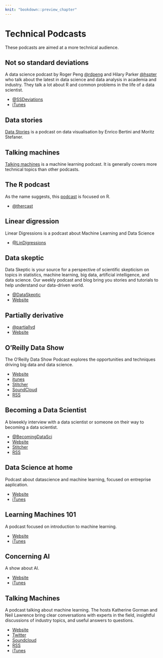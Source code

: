 ```yaml
---
knit: "bookdown::preview_chapter"
---
```


# Technical Podcasts

These podcasts are aimed at a more technical audience.

## Not so standard deviations

A data science podcast by Roger Peng [\@rdpeng](https://twitter.com/rdpend) and
Hilary Parker [\@hspter](https://twitter.com/hspter) who talk about the latest in
data science and data analysis in academia and industry. They talk a lot about R and
common problems in the life of a data scientist.

 * [\@SSDeviations](https://twitter.com/nssdeviations)
 * [iTunes](https://itunes.apple.com/us/podcast/not-so-standard-deviations/id1040614570?mt=2)

## Data stories

[Data Stories](http://datastori.es/) is a podcast on data visualisation by 
Enrico Bertini and Moritz Stefaner.

## Talking machines

[Talking machines](http://www.thetalkingmachines.com/) is a machine learning podcast.
It is generally covers more technical topics than other podcasts.

## The R podcast

As the name suggests, this [podcast](https://r-podcast.org/) is focused on R.

 * [\@thercast](https://twitter.com/thercast)

## Linear digression

Linear Digressions is a podcast about Machine Learning and Data Science

 * [\@LinDigressions](https://twitter.com/LinDigressions)
 
## Data skeptic

Data Skeptic is your source for a perspective of scientific skepticism on topics in
statistics, machine learning, big data, artificial intelligence, and data science. Our
weekly podcast and blog bring you stories and tutorials to help understand our
data-driven world.

  * [\@DataSkeptic](https://twitter.com/DataSkeptic)
  * [Website](https://dataskeptic.com/)
  
 
## Partially derivative 

 * [\@partiallyd](https://twitter.com/partiallyd)
 * [Website](http://partiallyderivative.com/)
 
## O'Reilly Data Show

The O'Reilly Data Show Podcast explores the opportunities and techniques driving big data and data science.

 * [Website](https://www.oreilly.com/topics/oreilly-data-show-podcast)
 * [itunes](https://itunes.apple.com/us/podcast/oreilly-data-show/id944929220)
 * [Stitcher](http://www.stitcher.com/podcast/oreilly-media-2/the-oreilly-data-show-podcast?refid=stpr)
 * [SoundCloud](https://soundcloud.com/oreilly-radar/sets/the-oreilly-data-show-podcast)
 * [RSS](http://feeds.podtrac.com/IOJSwQcdEBcg)

## Becoming a Data Scientist

A biweekly interview with a data scientist or someone on their way to becoming a data scientist.

* [\@BecomingDataSci](https://twitter.com/BecomingDataSci)
* [Website](http://www.becomingadatascientist.com/category/podcast/)
* [Stitcher](http://www.stitcher.com/podcast/becoming-a-data-scientist-podcast)
* [RSS](https://www.becomingadatascientist.com/feed/podcast)

## Data Science at home

Podcast about datascience and machine learning, focused on entreprise aaplication.

* [Website](http://podcast.datascienceathome.com/)
* [iTunes](https://itunes.apple.com/us/podcast/data-science-at-home/id1069871378?mt=2)

## Learning Machines 101

A podcast focused on introduction to machine learning.

* [Website](http://www.learningmachines101.com/)
* [iTunes](https://itunes.apple.com/us/podcast/learning-machines-101/id892779679?mt=2)

## Concerning AI 

A show about AI. 

* [Website](https://concerning.ai/)
* [iTunes](https://itunes.apple.com/us/podcast/concerning-ai-existential-risk-from-artificial-intelligence/id1038719211?mt=2)

## Talking Machines

A podcast talking about machine learning. The hosts Katherine Gorman and Neil Lawrence bring clear conversations with experts in the field, insightful discussions of industry topics, and useful answers to questions.

* [Website](http://www.thetalkingmachines.com/)
* [Twitter](https://twitter.com/TlkngMchns)
* [Soundcloud](https://soundcloud.com/talkingmachines)
* [RSS](http://www.thetalkingmachines.com/blog/?format=RSS)
* [iTunes](https://itunes.apple.com/us/podcast/episodes-talking-machines/id955198749?mt=2)
